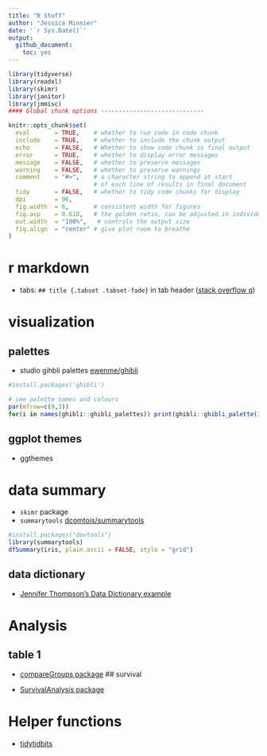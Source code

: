 ```yaml
---
title: "R Stuff"
author: "Jessica Minnier"
date: '`r Sys.Date()`'
output:   
  github_document:
    toc: yes
---
```



```r
library(tidyverse)
library(readxl)
library(skimr)
library(janitor)
library(jmmisc)
#### Global chunk options -----------------------------

knitr::opts_chunk$set(
  eval       = TRUE,    # whether to run code in code chunk
  include    = TRUE,    # whether to include the chunk output
  echo       = FALSE,   # Whether to show code chunk in final output
  error      = TRUE,    # whether to display error messages
  message    = FALSE,   # whether to preserve messages
  warning    = FALSE,   # whether to preserve warnings
  comment    = "#>",    # a character string to append at start
                        # of each line of results in final document
  tidy       = FALSE,   # whether to tidy code chunks for display
  dpi        = 96, 
  fig.width  = 6,       # consistent width for figures
  fig.asp    = 0.618,   # the golden ratio, can be adjusted in individual chunks
  out.width  = "100%",   # controls the output size
  fig.align  = "center" # give plot room to breathe
)
```

# r markdown

- tabs: `## title {.tabset .tabset-fade}` in tab header ([stack overflow q](https://stackoverflow.com/questions/38062706/rmarkdown-tabbed-and-untabbed-headings))

# visualization

## palettes

- studio gihbli palettes [ewenme/ghibli](https://github.com/ewenme/ghibli)

```r
#install.packages('ghibli')

# see palette names and colours
par(mfrow=c(9,3))
for(i in names(ghibli::ghibli_palettes)) print(ghibli::ghibli_palette(i))

```

## ggplot themes

- ggthemes

# data summary

- `skimr` package
- `summarytools` [dcomtois/summarytools](https://github.com/dcomtois/summarytools)

```r
#install.packages("devtools")
library(summarytools)
dfSummary(iris, plain.ascii = FALSE, style = "grid")
```

## data dictionary

- [Jennifer Thompson's Data Dictionary example](https://gist.github.com/jenniferthompson/1e6059569214807bbc7db472ff117442)

# Analysis

## table 1

- [compareGroups package](https://cran.r-project.org/web/packages/compareGroups/vignettes/compareGroups_vignette.html)
## survival

- [SurvivalAnalysis package](https://cran.r-project.org/web/packages/survivalAnalysis/vignettes/univariate.html)

# Helper functions

- [tidytidbits](https://cran.r-project.org/web/packages/tidytidbits/readme/README.html)